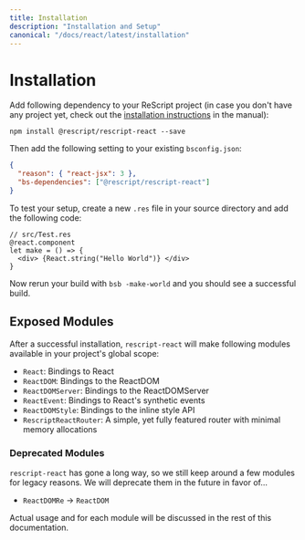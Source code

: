 ```yaml
---
title: Installation
description: "Installation and Setup"
canonical: "/docs/react/latest/installation"
---
```


# Installation

Add following dependency to your ReScript project (in case you don't have any project yet, check out the [installation instructions](/docs/manual/latest/installation) in the manual):

```
npm install @rescript/rescript-react --save
```

Then add the following setting to your existing `bsconfig.json`:

```json
{
  "reason": { "react-jsx": 3 },
  "bs-dependencies": ["@rescript/rescript-react"]
}
```

To test your setup, create a new `.res` file in your source directory and add the following code:

```res
// src/Test.res
@react.component
let make = () => {
  <div> {React.string("Hello World")} </div>
}
```

Now rerun your build with `bsb -make-world` and you should see a successful build.

## Exposed Modules 

After a successful installation, `rescript-react` will make following modules available in your project's global scope:

- `React`: Bindings to React
- `ReactDOM`: Bindings to the ReactDOM
- `ReactDOMServer`: Bindings to the ReactDOMServer
- `ReactEvent`: Bindings to React's synthetic events
- `ReactDOMStyle`: Bindings to the inline style API
- `RescriptReactRouter`: A simple, yet fully featured router with minimal memory allocations


### Deprecated Modules

`rescript-react` has gone a long way, so we still keep around a few modules for legacy reasons. We will deprecate them in the future in favor of...

- `ReactDOMRe` -> `ReactDOM`

Actual usage and for each module will be discussed in the rest of this documentation.
